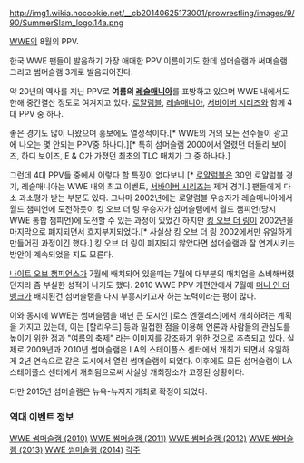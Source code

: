 http://img1.wikia.nocookie.net/__cb20140625173001/prowrestling/images/9/90/SummerSlam_logo.14a.png

[[WWE]]의 8월의 PPV.

한국 WWE 팬들이 발음하기 가장 애매한 PPV 이름이기도 한데 섬머슬램과 써머슬램 그리고 썸머슬램 3개로 발음되어진다.

약 20년의 역사를 지닌 PPV로 '''여름의 [[레슬매니아]]'''를 표방하고 있으며 WWE 내에서도 한해 중간결산 정도로 여겨지고 있다. [[로얄럼블]], [[레슬매니아]], [[서바이버 시리즈]]와 함께 4대 PPV 중 하나.

좋은 경기도 많이 나왔으며 홍보에도 열성적이다.[* WWE의 거의 모든 선수들이 광고에 나오는 몇 안되는 PPV중 하나다.][* 특히 섬머슬램 2000에서 열렸던 더들리 보이즈, 하디 보이즈, E & C가 가졌던 최초의 TLC 매치가 그 중 하나다.]

그런데 4대 PPV들 중에서 이렇다 할 특징이 없다보니 [* [[로얄럼블]]은 30인 로얄럼블 경기, 레슬매니아는 WWE 내의 최고 이벤트, [[서바이버 시리즈]]는 제거 경기.] 팬들에게 다소 과소평가 받는 부분도 있다. 그나마 2002년에는 로얄럼블 우승자가 레슬매니아에서 월드 챔피언에 도전하듯이 킹 오브 더 링 우승자가 섬머슬램에서 월드 챔피언(당시 WWE 통합 챔피언)에 도전할 수 있는 과정이 있었긴 하지만 [[킹 오브 더 링]]이 2002년을 마지막으로 폐지되면서 흐지부지되었다.[* 사실상 킹 오브 더 링 2002에서만 유일하게 만들어진 과정이긴 했다.]
킹 오브 더 링이 폐지되지 않았다면 섬머슬램과 잘 연계시키는 방안이 계속되었을 지도 모른다.
 
[[나이트 오브 챔피언스]]가 7월에 배치되어 있을때는 7월에 대부분의 매치업을 소비해버렸던지라 좀 부실한 성적이 나기도 했다. 2010 WWE PPV 개편안에서 7월에 [[머니 인 더 뱅크]]가 배치된건 섬머슬램을 다시 부흥시키고자 하는 노력이라는 평이 많다.

이와 동시에 WWE는 썸머슬램을 매년 큰 도시인 [로스 엔젤레스]에서 개최하려는 계획을 가지고 있는데, 이는 [할리우드] 등과 밀접한 점을 이용해 언론과 사람들의 관심도를 높이기 위한 점과 "여름의 축제" 라는 이미지를 강조하기 위한 것으로 추측되고 있다. 실제로 2009년과 2010년 썸머슬램은 LA의 스테이플스 센터에서 개최가 되면서 유일하게 2년 연속으로 같은 도시에서 열린 썸머슬램이 되었다. 이후에도 모든 섬머슬램이 LA 스테이플스 센터에서 개최됨으로써 사실상 개최장소가 고정된 상황이다.

다만 2015년 섬머슬램은 뉴욕-뉴저지 개최로 확정이 되었다.

=== 역대 이벤트 정보 ===
[[WWE 썸머슬램 (2010)]]
[[WWE 썸머슬램 (2011)]]
[[WWE 썸머슬램 (2012)]]
[[WWE 썸머슬램 (2013)]]
[[WWE 썸머슬램 (2014)]]
[[각주]]
